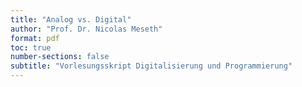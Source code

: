 ```yaml
---
title: "Analog vs. Digital"
author: "Prof. Dr. Nicolas Meseth"
format: pdf
toc: true
number-sections: false
subtitle: "Vorlesungsskript Digitalisierung und Programmierung"
---
```


## 

